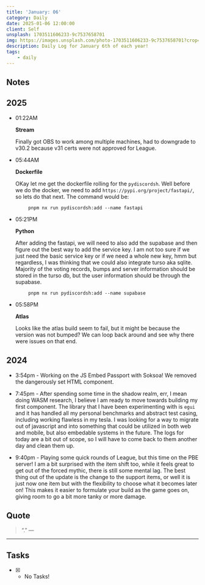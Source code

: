 ```yaml
---
title: 'January: 06'
category: Daily
date: 2025-01-06 12:00:00
client: Self
unsplash: 1703511606233-9c7537658701
img: https://images.unsplash.com/photo-1703511606233-9c7537658701?crop=entropy&cs=srgb&fm=jpg&ixid=MnwzNjM5Nzd8MHwxfHJhbmRvbXx8fHx8fHx8fDE2ODE3NDg2ODY&ixlib=rb-4.0.3&q=85
description: Daily Log for January 6th of each year!
tags:
    - daily
---
```




<Adsense />


## Notes

## 2025

-   01:22AM

    **Stream**

    Finally got OBS to work among multiple machines, had to downgrade to v30.2 because v31 certs were not approved for League.

-   05:44AM

    **Dockerfile**

    OKay let me get the dockerfile rolling for the `pydiscordsh`.
    Well before we do the docker, we need to add `https://pypi.org/project/fastapi/`, so lets do that next.
    The command would be: 

```shell
        pnpm nx run pydiscordsh:add --name fastapi
```

-   05:21PM

    **Python**

    After adding the fastapi, we will need to also add the supabase and then figure out the best way to add the service key.
    I am not too sure if we just need the basic service key or if we need a whole new key, hmm but regardless, I was thinking that we could also integrate turso aka sqlite.
    Majority of the voting records, bumps and server information should be stored in the turso db, but the user information should be through the supabase.

```shell
        pnpm nx run pydiscordsh:add --name supabase
```

-   05:58PM

    **Atlas**

    Looks like the atlas build seem to fail, but it might be because the version was not bumped?
    We can loop back around and see why there were issues on that end.

## 2024

-   3:54pm - Working on the JS Embed Passport with Soksoa!
    We removed the dangerously set HTML component.

-   7:45pm - After spending some time in the shadow realm, err, I mean doing WASM research, I believe I am ready to move towards building my first component.
    The library that I have been experimenting with is `egui` and it has handled all my personal benchmarks and abstract test casing, including working flawless in my tesla.
    I was looking for a way to migrate out of javascript and into something that could be utilized in both web and mobile, but also embedable systems in the future.
    The logs for today are a bit out of scope, so I will have to come back to them another day and clean them up.

-   9:40pm - Playing some quick rounds of League, but this time on the PBE server! I am a bit surprised with the item shift too, while it feels great to get out of the forced mythic, there is still some mental lag.
    The best thing out of the update is the change to the support items, or well it is just now one item but with the flexibility to choose what it becomes later on!
    This makes it easier to formulate your build as the game goes on, giving room to go a bit more tanky or more damage.

## Quote

> “.”
> — <cite></cite>

---

## Tasks

-   [x] -   No Tasks!
